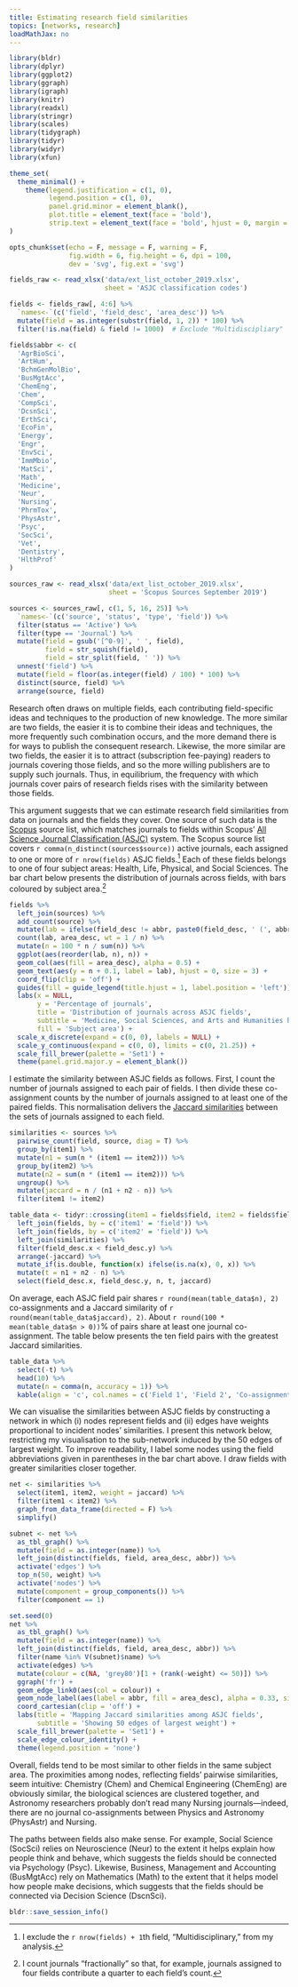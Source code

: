 ```yaml
---
title: Estimating research field similarities
topics: [networks, research]
loadMathJax: no
---
```


```r
library(bldr)
library(dplyr)
library(ggplot2)
library(ggraph)
library(igraph)
library(knitr)
library(readxl)
library(stringr)
library(scales)
library(tidygraph)
library(tidyr)
library(widyr)
library(xfun)

theme_set(
  theme_minimal() +
    theme(legend.justification = c(1, 0),
          legend.position = c(1, 0),
          panel.grid.minor = element_blank(),
          plot.title = element_text(face = 'bold'),
          strip.text = element_text(face = 'bold', hjust = 0, margin = margin(b = 5), size = 10))
)

opts_chunk$set(echo = F, message = F, warning = F,
               fig.width = 6, fig.height = 6, dpi = 100,
               dev = 'svg', fig.ext = 'svg')

fields_raw <- read_xlsx('data/ext_list_october_2019.xlsx',
                        sheet = 'ASJC classification codes')

fields <- fields_raw[, 4:6] %>%
  `names<-`(c('field', 'field_desc', 'area_desc')) %>%
  mutate(field = as.integer(substr(field, 1, 2)) * 100) %>%
  filter(!is.na(field) & field != 1000)  # Exclude "Multidiscipliary"

fields$abbr <- c(
  'AgrBioSci',
  'ArtHum',
  'BchmGenMolBio',
  'BusMgtAcc',
  'ChemEng',
  'Chem',
  'CompSci',
  'DcsnSci',
  'ErthSci',
  'EcoFin',
  'Energy',
  'Engr',
  'EnvSci',
  'ImmMbio',
  'MatSci',
  'Math',
  'Medicine',
  'Neur',
  'Nursing',
  'PhrmTox',
  'PhysAstr',
  'Psyc',
  'SocSci',
  'Vet',
  'Dentistry',
  'HlthProf'
)

sources_raw <- read_xlsx('data/ext_list_october_2019.xlsx',
                         sheet = 'Scopus Sources September 2019')

sources <- sources_raw[, c(1, 5, 16, 25)] %>%
  `names<-`(c('source', 'status', 'type', 'field')) %>%
  filter(status == 'Active') %>%
  filter(type == 'Journal') %>%
  mutate(field = gsub('[^0-9]', ' ', field),
         field = str_squish(field),
         field = str_split(field, ' ')) %>%
  unnest('field') %>%
  mutate(field = floor(as.integer(field) / 100) * 100) %>%
  distinct(source, field) %>%
  arrange(source, field)
```

Research often draws on multiple fields, each contributing field-specific ideas and techniques to the production of new knowledge.
The more similar are two fields, the easier it is to combine their ideas and techniques, the more frequently such combination occurs, and the more demand there is for ways to publish the consequent research.
Likewise, the more similar are two fields, the easier it is to attract (subscription fee-paying) readers to journals covering those fields, and so the more willing publishers are to supply such journals.
Thus, in equilibrium, the frequency with which journals cover pairs of research fields rises with the similarity between those fields.

This argument suggests that we can estimate research field similarities from data on journals and the fields they cover.
One source of such data is the [Scopus](https://www.scopus.com/home.uri) source list, which matches journals to fields within Scopus' [All Science Journal Classification (ASJC)](https://service.elsevier.com/app/answers/detail/a_id/15181/supporthub/scopus/) system.
The Scopus source list covers `r comma(n_distinct(sources$source))` active journals, each assigned to one or more of `r nrow(fields)` ASJC fields.[^multidisciplinary]
Each of these fields belongs to one of four subject areas: Health, Life, Physical, and Social Sciences.
The bar chart below presents the distribution of journals across fields, with bars coloured by subject area.[^fractional]

[^multidisciplinary]: I exclude the `r nrow(fields) + 1`th field, "Multidisciplinary," from my analysis.

[^fractional]: I count journals "fractionally" so that, for example, journals assigned to four fields contribute a quarter to each field's count.

```r
fields %>%
  left_join(sources) %>%
  add_count(source) %>%
  mutate(lab = ifelse(field_desc != abbr, paste0(field_desc, ' (', abbr, ')'), field_desc)) %>%
  count(lab, area_desc, wt = 1 / n) %>%
  mutate(n = 100 * n / sum(n)) %>%
  ggplot(aes(reorder(lab, n), n)) +
  geom_col(aes(fill = area_desc), alpha = 0.5) +
  geom_text(aes(y = n + 0.1, label = lab), hjust = 0, size = 3) +
  coord_flip(clip = 'off') +
  guides(fill = guide_legend(title.hjust = 1, label.position = 'left')) +
  labs(x = NULL,
       y = 'Percentage of journals',
       title = 'Distribution of journals across ASJC fields',
       subtitle = 'Medicine, Social Sciences, and Arts and Humanities have the most journals',
       fill = 'Subject area') +
  scale_x_discrete(expand = c(0, 0), labels = NULL) +
  scale_y_continuous(expand = c(0, 0), limits = c(0, 21.25)) +
  scale_fill_brewer(palette = 'Set1') +
  theme(panel.grid.major.y = element_blank())
```

I estimate the similarity between ASJC fields as follows.
First, I count the number of journals assigned to each pair of fields.
I then divide these co-assignment counts by the number of journals assigned to at least one of the paired fields.
This normalisation delivers the [Jaccard similarities](https://en.wikipedia.org/wiki/Jaccard_index) between the sets of journals assigned to each field.

```r
similarities <- sources %>%
  pairwise_count(field, source, diag = T) %>%
  group_by(item1) %>%
  mutate(n1 = sum(n * (item1 == item2))) %>%
  group_by(item2) %>%
  mutate(n2 = sum(n * (item1 == item2))) %>%
  ungroup() %>%
  mutate(jaccard = n / (n1 + n2 - n)) %>%
  filter(item1 != item2)

table_data <- tidyr::crossing(item1 = fields$field, item2 = fields$field) %>%
  left_join(fields, by = c('item1' = 'field')) %>%
  left_join(fields, by = c('item2' = 'field')) %>%
  left_join(similarities) %>%
  filter(field_desc.x < field_desc.y) %>%
  arrange(-jaccard) %>%
  mutate_if(is.double, function(x) ifelse(is.na(x), 0, x)) %>%
  mutate(t = n1 + n2 - n) %>%
  select(field_desc.x, field_desc.y, n, t, jaccard)
```

On average, each ASJC field pair shares `r round(mean(table_data$n), 2)` co-assignments and a Jaccard similarity of `r round(mean(table_data$jaccard), 2)`.
About `r round(100 * mean(table_data$n > 0))`% of pairs share at least one journal co-assignment.
The table below presents the ten field pairs with the greatest Jaccard similarities.

```r
table_data %>%
  select(-t) %>%
  head(10) %>%
  mutate(n = comma(n, accuracy = 1)) %>%
  kable(align = 'c', col.names = c('Field 1', 'Field 2', 'Co-assignments',  'Jaccard similarity'), digits = 2)
```

We can visualise the similarities between ASJC fields by constructing a network in which (i) nodes represent fields and (ii) edges have weights proportional to incident nodes' similarities.
I present this network below, restricting my visualisation to the sub-network induced by the 50 edges of largest weight.
To improve readability, I label some nodes using the field abbreviations given in parentheses in the bar chart above.
I draw fields with greater similarities closer together.

```r
net <- similarities %>%
  select(item1, item2, weight = jaccard) %>%
  filter(item1 < item2) %>%
  graph_from_data_frame(directed = F) %>%
  simplify()

subnet <- net %>%
  as_tbl_graph() %>%
  mutate(field = as.integer(name)) %>%
  left_join(distinct(fields, field, area_desc, abbr)) %>%
  activate('edges') %>%
  top_n(50, weight) %>%
  activate('nodes') %>%
  mutate(component = group_components()) %>%
  filter(component == 1)

set.seed(0)
net %>%
  as_tbl_graph() %>%
  mutate(field = as.integer(name)) %>%
  left_join(distinct(fields, field, area_desc, abbr)) %>%
  filter(name %in% V(subnet)$name) %>%
  activate(edges) %>%
  mutate(colour = c(NA, 'grey80')[1 + (rank(-weight) <= 50)]) %>%
  ggraph('fr') +
  geom_edge_link0(aes(col = colour)) +
  geom_node_label(aes(label = abbr, fill = area_desc), alpha = 0.33, size = 3, lineheight = 1) +
  coord_cartesian(clip = 'off') +
  labs(title = 'Mapping Jaccard similarities among ASJC fields',
       subtitle = 'Showing 50 edges of largest weight') +
  scale_fill_brewer(palette = 'Set1') +
  scale_edge_colour_identity() +
  theme(legend.position = 'none')
```

Overall, fields tend to be most similar to other fields in the same subject area.
The proximities among nodes, reflecting fields' pairwise similarities, seem intuitive:
Chemistry (Chem) and Chemical Engineering (ChemEng) are obviously similar, the biological sciences are clustered together, and Astronomy researchers probably don't read many Nursing journals---indeed, there are no journal co-assignments between Physics and Astronomy (PhysAstr) and Nursing.

The paths between fields also make sense.
For example, Social Science (SocSci) relies on Neuroscience (Neur) to the extent it helps explain how people think and behave, which suggests the fields should be connected via Psychology (Psyc).
Likewise, Business, Management and Accounting (BusMgtAcc) rely on Mathematics (Math) to the extent that it helps model how people make decisions, which suggests that the fields should be connected via Decision Science (DscnSci).

```r
bldr::save_session_info()
```
